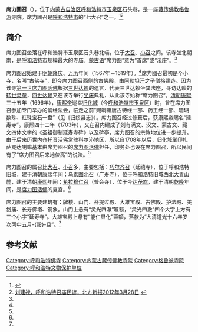 {{Infobox Tibetan Buddhist monastery
|name =席力图召
|image =席力图召.jpg
|image size = 250px
|alt = 
|caption = 
|t=
|w=
|to = 
|ipa={{IPA|}}
|z=
|thdl=
|e=
|tc=席力圖召
|s=席力图召
|p=
|m=ᠰᠢᠷᠡᠭᠲᠤ ᠵᠤᠤ
|k=Ширээт зуу
|pushpin_map = 
|latd =  | latm =  | lats =  | latNS = 
|longd=  | longm= | longs =| longEW = 
|iso_region = 
|map_caption = 
|mapsize = 
|location_country = 中国
|location = {{CHN}}[[内蒙古自治区|内蒙古自治区]][[呼和浩特市|呼和浩特市]]
|coordinates_display =
|founded_by = 
|date_founded =
|date_renovated =
|sect = [[格鲁派|格鲁派]]
|mather =
|children =[[巧尔齐召|巧尔齐召]]（延禧寺）<br>[[乌素图召|乌素图北召]]（广寿寺）<br>[[希拉穆仁召|希拉穆仁召]]（普会寺）
|dedicated_to = 
|tulku =[[席力图活佛|席力图活佛]]
|head_lama = 
|head_mgh =
|no._of_monks = 
|architecture = 
|festivals =
|footnotes = 
}}
{{文物保护单位
| 级别 = 全国
| 图片 = 
| 名称 = 席力图召及家庙
| 编号 = 7-0912
| 分类 = 古建筑
| 时代 = 清
| 所在 = [[内蒙古自治区|内蒙古自治区]][[呼和浩特市|呼和浩特市]]
| 登录 =2013年
| Cat = 内蒙古全国重点文物保护单位
}}

'''席力圖召'''（{{mong|m=ᠰᠢᠷᠡᠭᠲᠤ ᠵᠤᠤ|k=Ширээт зуу}}），位于[[内蒙古自治区|内蒙古自治区]][[呼和浩特市|呼和浩特市]][[玉泉区|玉泉区]]石头巷，是一座[[藏传佛教|藏传佛教]][[格鲁派|格鲁派]]寺院。席力圖召是[[呼和浩特市|呼和浩特市]]的“七大召”之一。<ref name=dgw>{{Cite web |url=http://bodhi.takungpao.com/buddha/2013-06/1315550.html |title=呼和浩特最大的寺庙：席力图召，大公网，2013-06-13 |access-date=2013-09-25 |archive-date=2019-07-24 |archive-url=https://web.archive.org/web/20190724091924/http://bodhi.takungpao.com/buddha/2013-06/1315550.html |dead-url=no }}</ref><ref name=bfxb>[http://szb.northnews.cn/bfxb/html/2012-03/28/content_916729.htm 刘建禄，呼和浩特召庙民谚，北方新报2012年3月28日] {{webarchive|url=https://web.archive.org/web/20130927234132/http://szb.northnews.cn/bfxb/html/2012-03/28/content_916729.htm |date=2013年09月27日 }}</ref>

==简介==
席力图召坐落在呼和浩特市玉泉区石头巷北端，位于[[大召|大召]]、[[小召|小召]]之间。该寺坐北朝南，是[[呼和浩特市|呼和浩特市]]规模最大的寺庙。[[蒙古语|蒙古语]]“席力图”意为“首席”或“法座”。<ref name=dgw/>

席力图召始建于[[明朝|明朝]][[隆庆_(明朝)|隆庆]]、[[万历|万历]]年间（1567年－1619年）。<ref name=dgw/>席力图召最初是个小寺，名叫“古佛寺”，即今席力图召西侧的古佛殿，由[[阿勒坦汗|阿勒坦汗]]之子[[僧格|僧格]]建造。因为该寺[[席力图活佛|第一世席力图活佛]]根据[[三世达赖|三世达赖]]的遗言，代表三世达赖坐其法座，寻访达赖的[[转世灵童|转世灵童]]，[[四世达赖|四世达赖]]又在该寺举行[[坐床|坐床]]典礼，从此该寺始称“席力图召”。[[清朝|清朝]][[康熙|康熙]]三十五年（1696年），[[康熙帝|康熙帝]]巡幸[[归化城|归化城]]（今[[呼和浩特市|呼和浩特市]][[玉泉区|玉泉区]]）时，曾在席力图召参加专门举办的诵经法会，临走之前“赐喇嘛唐古特经一部、药王经一部、珊瑚数珠、红珠宝石一盘”（见《归绥县志》）。席力图召经过修葺后，获康熙帝赐名“延寿寺”。康熙四十二年（1703年），又在召内建成了刻有满文、汉文、蒙古文、藏文四体文字的《圣祖御制延寿寺碑》以及碑亭，席力图召的宗教地位进一步提升。由于后来历世[[内齐托音活佛|内齐托音活佛]]常驻科尔沁地区，所以自1708年以后，归化城掌印扎萨克达喇嘛基本由席力图召的[[席力图活佛|席力图活佛]]担任，印务处也设在席力图召，所以民间有了“席力图召后来地位高”的说法。<ref name=bfxb/>

席力图召的属召比[[大召|大召]]、[[小召|小召]]多，主要包括：[[巧尔齐召|巧尔齐召]]（延禧寺），位于呼和浩特旧城，建于清朝[[康熙|康熙]]年间；[[乌素图召|乌素图北召]]（广寿寺），位于呼和浩特旧城西北[[大青山|大青山]]麓，建于清朝[[康熙|康熙]]年间；[[希拉穆仁召|希拉穆仁召]]（普会寺），位于今[[达茂旗|达茂旗]]，建于清朝[[乾隆|乾隆]]年间，是[[席力图活佛|席力图活佛]]的夏宫。<ref name=bfxb/>

席力图召的主要建筑有：牌楼、山门、菩提过殿、大雄宝殿、古佛殿、护法殿、美岱庙、长寿佛塔、铜象。山门上悬有“灵光四澈”匾额，“灵光四澈”四个大字上方有三个小字“延寿寺”。大雄宝殿上悬有“能仁显化”匾额，落款为“大清道光十六年岁次丙申五月-{榖}-旦”。<ref name=dgw/>

== 参考文献 ==
{{reflist}}

{{内蒙古全国重点文物保护单位}}
{{清代蒙古}}
{{Inner Mongolia topics}}

[[Category:呼和浩特佛寺|Category:呼和浩特佛寺]]
[[Category:内蒙古藏传佛教寺院|Category:内蒙古藏传佛教寺院]]
[[Category:格鲁派寺院|Category:格鲁派寺院]]
[[Category:呼和浩特文物保护单位|Category:呼和浩特文物保护单位]]